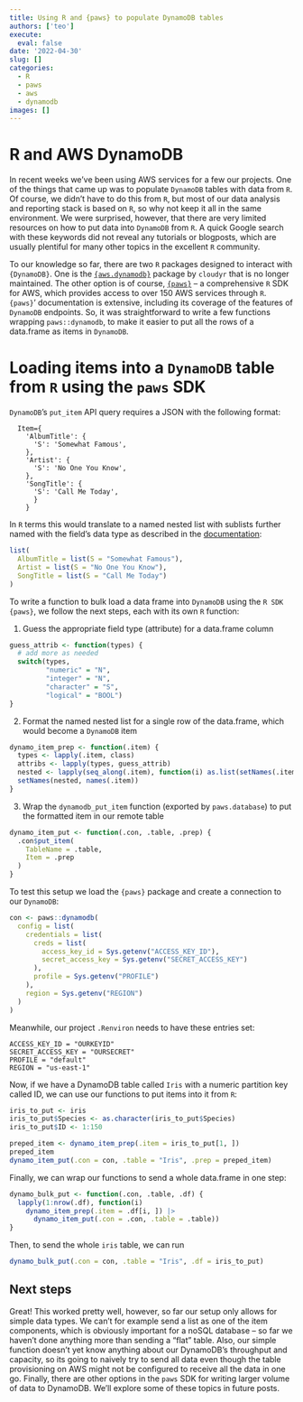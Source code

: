 ```yaml
---
title: Using R and {paws} to populate DynamoDB tables
authors: ['teo']
execute:
  eval: false
date: '2022-04-30'
slug: []
categories:
  - R
  - paws
  - aws
  - dynamodb
images: []
---
```



# R and AWS DynamoDB

In recent weeks we've been using AWS services for a few our projects. One of the things
that came up was to populate `DynamoDB` tables with data from `R`. Of course, we
didn't have to do this from `R`, but most of our data analysis and reporting stack
is based on `R`, so why not keep it all in the same environment. We were surprised, however,
that there are very limited resources on how to put data into `DynamoDB` from `R`. A quick
Google search with these keywords did not reveal any tutorials or blogposts, which are
usually plentiful for many other topics in the excellent `R` community. 

To our knowledge so far, there are two `R` packages designed to interact with
`{DynamoDB}`. One is the [`{aws.dynamodb}`](https://github.com/cloudyr/aws.dynamodb) 
package by `cloudyr` that is no longer maintained. The other option is of course,
[`{paws}`](https://paws-r.github.io/) -- a comprehensive `R` SDK for AWS,
which provides access to over 150 AWS services through `R`. `{paws}`' documentation is 
extensive, including its coverage of the features of `DynamoDB` endpoints. So, it was 
straightforward to write a few functions wrapping `paws::dynamodb`, to make it easier to 
put all the rows of a data.frame as items in `DynamoDB`.

# Loading items into a `DynamoDB` table from `R` using the `paws` SDK

`DynamoDB`'s `put_item` API query requires a JSON with the following format:

```
  Item={
    'AlbumTitle': {
      'S': 'Somewhat Famous',
    },
    'Artist': {
      'S': 'No One You Know',
    },
    'SongTitle': {
      'S': 'Call Me Today',
      }
    }
```

In `R` terms this would translate to a named nested list with sublists further named
with the field's data type as described in the [documentation](https://docs.aws.amazon.com/amazondynamodb/latest/developerguide/HowItWorks.NamingRulesDataTypes.html#HowItWorks.DataTypes): 

```r
list(
  AlbumTitle = list(S = "Somewhat Famous"),
  Artist = list(S = "No One You Know"),
  SongTitle = list(S = "Call Me Today")
)
```

To write a function to bulk load a data frame into `DynamoDB` using the `R SDK` `{paws}`,
we follow the next steps, each with its own `R` function:

1. Guess the appropriate field type (attribute) for a data.frame column

```r
guess_attrib <- function(types) {
  # add more as needed
  switch(types,
         "numeric" = "N",
         "integer" = "N",
         "character" = "S",
         "logical" = "BOOL")
}
```

2. Format the named nested list for a single row of the data.frame, which would become a `DynamoDB` item

```r
dynamo_item_prep <- function(.item) {
  types <- lapply(.item, class)
  attribs <- lapply(types, guess_attrib)
  nested <- lapply(seq_along(.item), function(i) as.list(setNames(.item[[i]], attribs[[i]])))
  setNames(nested, names(.item))
}
```

3. Wrap the `dynamodb_put_item` function (exported by `paws.database`) to put the formatted item in our remote table

```r
dynamo_item_put <- function(.con, .table, .prep) {
  .con$put_item(
    TableName = .table,
    Item = .prep
  )
}
```

To test this setup we load the `{paws}` package and create a connection to our `DynamoDB`:

```r
con <- paws::dynamodb(
  config = list(
    credentials = list(
      creds = list(
        access_key_id = Sys.getenv("ACCESS_KEY_ID"),
        secret_access_key = Sys.getenv("SECRET_ACCESS_KEY")
      ),
      profile = Sys.getenv("PROFILE")
    ),
    region = Sys.getenv("REGION")
  )
)
```

Meanwhile, our project `.Renviron` needs to have these entries set:

```
ACCESS_KEY_ID = "OURKEYID"
SECRET_ACCESS_KEY = "OURSECRET"
PROFILE = "default"
REGION = "us-east-1"
```

Now, if we have a DynamoDB table called `Iris` with a numeric partition key called ID,
we can use our functions to put items into it from `R`:

```r
iris_to_put <- iris
iris_to_put$Species <- as.character(iris_to_put$Species)
iris_to_put$ID <- 1:150

preped_item <- dynamo_item_prep(.item = iris_to_put[1, ])
preped_item
dynamo_item_put(.con = con, .table = "Iris", .prep = preped_item)
```

Finally, we can wrap our functions to send a whole data.frame in one step:

```r
dynamo_bulk_put <- function(.con, .table, .df) {
  lapply(1:nrow(.df), function(i)
    dynamo_item_prep(.item = .df[i, ]) |>
      dynamo_item_put(.con = .con, .table = .table))
}
```

Then, to send the whole `iris` table, we can run

```r
dynamo_bulk_put(.con = con, .table = "Iris", .df = iris_to_put)
```

## Next steps

Great! This worked pretty well, however, so far our setup only allows for simple data types.
We can't for example send a list as one of the item components, which is obviously important for a
noSQL database -- so far we haven't done anything more than sending a "flat" table. Also, our simple
function doesn't yet know anything about our DynamoDB's throughput and capacity, so its going to 
naively try to send all data even though the table provisioning on AWS might not be configured to 
receive all the data in one go. Finally, there are other options in the `paws` SDK for writing larger
volume of data to DynamoDB. We'll explore some of these topics in future posts.

